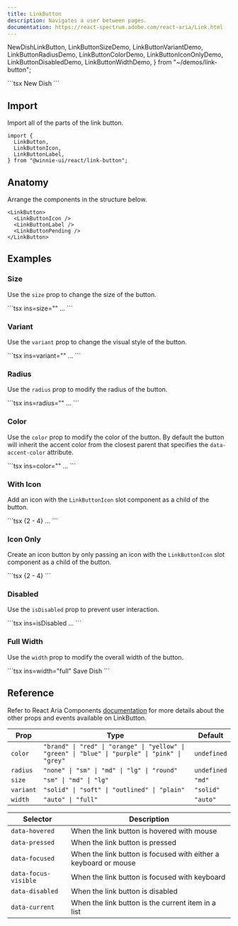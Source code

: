 ```yaml
---
title: LinkButton
description: Navigates a user between pages.
documentation: https://react-spectrum.adobe.com/react-aria/Link.html
---
```


  NewDishLinkButton,
  LinkButtonSizeDemo,
  LinkButtonVariantDemo,
  LinkButtonRadiusDemo,
  LinkButtonColorDemo,
  LinkButtonIconOnlyDemo,
  LinkButtonDisabledDemo,
  LinkButtonWidthDemo,
} from "~/demos/link-button";


<Demo>
  <NewDishLinkButton client:load />
  <Fragment slot="footer">
    ```tsx
    <LinkButton>
      <LinkButtonIcon>
        <Utensils />
      </LinkButtonIcon>
      <LinkButtonLabel>New Dish</LinkButtonLabel>
    </LinkButton>
    ```
  </Fragment>
</Demo>

## Import

Import all of the parts of the link button.

```tsx
import {
  LinkButton,
  LinkButtonIcon,
  LinkButtonLabel,
} from "@winnie-ui/react/link-button";
```

## Anatomy

Arrange the components in the structure below.

```tsx
<LinkButton>
  <LinkButtonIcon />
  <LinkButtonLabel />
  <LinkButtonPending />
</LinkButton>
```

## Examples

### Size

Use the `size` prop to change the size of the button.

<Demo>
  <LinkButtonSizeDemo client:load />
  <Fragment slot="footer">
    ```tsx ins=size="<size>"
    <LinkButton size="<size>">...</LinkButton>
    ```
  </Fragment>
</Demo>

### Variant

Use the `variant` prop to change the visual style of the button.

<Demo>
  <LinkButtonVariantDemo client:load />
  <Fragment slot="footer">
    ```tsx ins=variant="<variant>"
    <LinkButton variant="<variant>">...</LinkButton>
    ```
  </Fragment>
</Demo>

### Radius

Use the `radius` prop to modify the radius of the button.

<Demo>
  <LinkButtonRadiusDemo client:load />
  <Fragment slot="footer">
    ```tsx ins=radius="<radius>"
    <LinkButton radius="<radius>">...</LinkButton>
    ```
  </Fragment>
</Demo>

### Color

Use the `color` prop to modify the color of the button. By default the button will inherit the accent color from the closest parent that specifies the `data-accent-color` attribute.

<Demo>
  <LinkButtonColorDemo client:load />
  <Fragment slot="footer">
    ```tsx ins=color="<variant>"
    <LinkButton color="<variant>">...</LinkButton>
    ```
  </Fragment>
</Demo>

### With Icon

Add an icon with the `LinkButtonIcon` slot component as a child of the button.

<Demo>
  <NewDishLinkButton client:load />
  <Fragment slot="footer">
    ```tsx {2 - 4}
    <LinkButton>
      <LinkButtonIcon>
        <Utensils />
      </LinkButtonIcon>
      ...
    </LinkButton>
    ```
  </Fragment>
</Demo>

### Icon Only

Create an icon button by only passing an icon with the `LinkButtonIcon` slot component as a child of the button.

<Demo>
  <LinkButtonIconOnlyDemo client:load />
  <Fragment slot="footer">
    ```tsx {2 - 4}
    <LinkButton>
      <LinkButtonIcon>
        <Utensils />
      </LinkButtonIcon>
    </LinkButton>
    ```
  </Fragment>
</Demo>

### Disabled

Use the `isDisabled` prop to prevent user interaction.

<Demo>
  <LinkButtonDisabledDemo client:load />
  <Fragment slot="footer">
    ```tsx ins=isDisabled
    <LinkButton isDisabled>...</LinkButton>
    ```
  </Fragment>
</Demo>

### Full Width

Use the `width` prop to modify the overall width of the button.

<Demo>
  <LinkButtonWidthDemo client:load />
  <Fragment slot="footer">
    ```tsx ins=width="full"
    <LinkButton width="full">Save Dish</LinkButton>
    ```
  </Fragment>
</Demo>

## Reference

Refer to React Aria Components [documentation](https://react-spectrum.adobe.com/react-aria/link.html#props) for more details about the other props and events available on LinkButton.

| Prop      | Type                                                                                            | Default     |
| --------- | ----------------------------------------------------------------------------------------------- | ----------- |
| `color`   | `"brand" \| "red" \| "orange" \| "yellow" \| "green" \| "blue" \| "purple" \| "pink" \| "grey"` | `undefined` |
| `radius`  | `"none" \| "sm" \| "md" \| "lg" \| "round"`                                                     | `undefined` |
| `size`    | `"sm" \| "md" \| "lg"`                                                                          | `"md"`      |
| `variant` | `"solid" \| "soft" \| "outlined" \| "plain"`                                                    | `"solid"`   |
| `width`   | `"auto" \| "full"`                                                                              | `"auto"`    |

| Selector             | Description                                                |
| -------------------- | ---------------------------------------------------------- |
| `data-hovered`       | When the link button is hovered with mouse                      |
| `data-pressed`       | When the link button is pressed                                 |
| `data-focused`       | When the link button is focused with either a keyboard or mouse |
| `data-focus-visible` | When the link button is focused with keyboard                   |
| `data-disabled`      | When the link button is disabled                                |
| `data-current`       | When the link button is the current item in a list 
